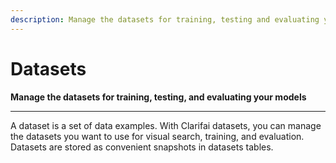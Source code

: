 ```yaml
---
description: Manage the datasets for training, testing and evaluating your models
---
```


# Datasets
**Manage the datasets for training, testing, and evaluating your models**
<hr />

A dataset is a set of data examples. With Clarifai datasets, you can manage the datasets you want to use for visual search, training, and evaluation. Datasets are stored as convenient snapshots in datasets tables.
